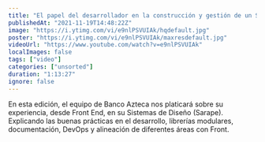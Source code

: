 ```yaml
---
title: "El papel del desarrollador en la construcción y gestión de un Sistema de Diseño"
publishedAt: "2021-11-19T14:48:22Z"
image: "https://i.ytimg.com/vi/e9nlPSVUIAk/hqdefault.jpg"
poster: "https://i.ytimg.com/vi/e9nlPSVUIAk/maxresdefault.jpg"
videoUrl: "https://www.youtube.com/watch?v=e9nlPSVUIAk"
localImages: false
tags: ["video"]
categories: ["unsorted"]
duration: "1:13:27"
ignore: false
---
```

En esta edición, el equipo de Banco Azteca nos platicará sobre su experiencia, desde Front End, en su Sistemas de Diseño (Sarape). Explicando las buenas prácticas en el desarrollo, librerías modulares, documentación, DevOps y alineación de diferentes áreas con Front.
